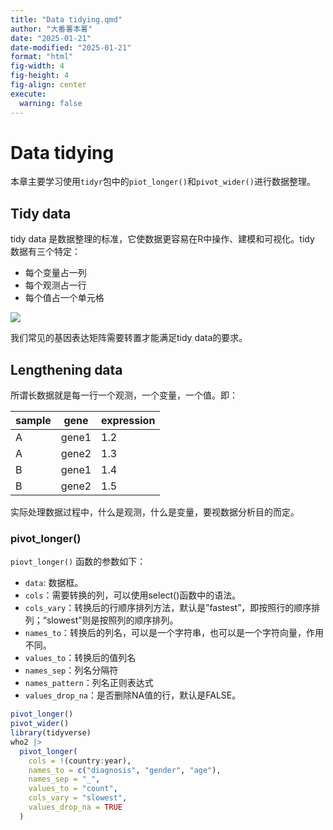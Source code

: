 ```yaml
---
title: "Data tidying.qmd"
author: "大番薯本薯"
date: "2025-01-21"
date-modified: "2025-01-21"
format: "html"
fig-width: 4
fig-height: 4
fig-align: center
execute:
  warning: false
---
```


# Data tidying

本章主要学习使用`tidyr`包中的`piot_longer()`和`pivot_wider()`进行数据整理。

## Tidy data

tidy data 是数据整理的标准，它使数据更容易在R中操作、建模和可视化。tidy 数据有三个特定：

-   每个变量占一列
-   每个观测占一行
-   每个值占一个单元格

![](image/tidy-1.png)

我们常见的基因表达矩阵需要转置才能满足tidy data的要求。

## Lengthening data

所谓长数据就是每一行一个观测，一个变量，一个值。即：

|sample|gene|expression|
|------|----|----------|
|A|gene1|1.2|
|A|gene2|1.3|
|B|gene1|1.4|
|B|gene2|1.5|

::: {.callout-tip}
实际处理数据过程中，什么是观测，什么是变量，要视数据分析目的而定。
:::

### pivot_longer()

`piovt_longer()` 函数的参数如下：

-   `data`: 数据框。
-   `cols`：需要转换的列，可以使用select()函数中的语法。
-   `cols_vary`：转换后的行顺序排列方法，默认是"fastest"，即按照行的顺序排列；"slowest"则是按照列的顺序排列。
-   `names_to`：转换后的列名，可以是一个字符串，也可以是一个字符向量，作用不同。
-   `values_to`：转换后的值列名
-   `names_sep`：列名分隔符
-   `names_pattern`：列名正则表达式
-   `values_drop_na`：是否删除NA值的行，默认是FALSE。










```r
pivot_longer()
pivot_wider()
library(tidyverse)
who2 |>
  pivot_longer(
    cols = !(country:year),
    names_to = c("diagnosis", "gender", "age"),
    names_sep = "_",
    values_to = "count",
    cols_vary = "slowest",
    values_drop_na = TRUE
  )

```